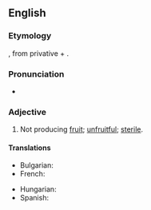 ==English==

===Etymology===
{{etyl|grc|en}} {{m|grc|ἄκαρπος||fruitless}}, from privative {{m|grc|ἀ-}} + {{m|grc|καρπός||fruit}}.

===Pronunciation===
* {{IPA|en|/eɪ.ˈkɑɹ.pəs/}}

===Adjective===
{{en-adj|-}}

# {{lb|en|botany}} Not producing [[fruit]]; [[unfruitful]]; [[sterile]].

====Translations====
{{trans-top|not producing fruit}}
* Bulgarian: {{t|bg|не носещ плодове}}
* French: {{t+|fr|acarpe}}
{{trans-mid}}
* Hungarian: {{t|hu|gyümölcstelen}}
* Spanish: {{t+|es|acarpo}}
{{trans-bottom}}
